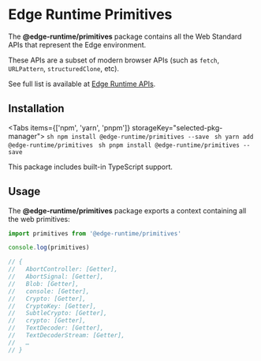 
# Edge Runtime Primitives

The **@edge-runtime/primitives** package contains all the Web Standard APIs that represent the Edge environment.

These APIs are a subset of modern browser APIs (such as `fetch`, `URLPattern`, `structuredClone`, etc).

See full list is available at [Edge Runtime APIs](/features/available-apis).

## Installation

<Tabs items={['npm', 'yarn', 'pnpm']} storageKey="selected-pkg-manager">
  <Tab>
    ```sh
    npm install @edge-runtime/primitives --save
    ```
  </Tab>
  <Tab>
    ```sh
    yarn add @edge-runtime/primitives
    ```
  </Tab>
  <Tab>
    ```sh
    pnpm install @edge-runtime/primitives --save
    ```
  </Tab>
</Tabs>

This package includes built-in TypeScript support.

## Usage

The **@edge-runtime/primitives** package exports a context containing all the web primitives:

```js
import primitives from '@edge-runtime/primitives'

console.log(primitives)

// {
//   AbortController: [Getter],
//   AbortSignal: [Getter],
//   Blob: [Getter],
//   console: [Getter],
//   Crypto: [Getter],
//   CryptoKey: [Getter],
//   SubtleCrypto: [Getter],
//   crypto: [Getter],
//   TextDecoder: [Getter],
//   TextDecoderStream: [Getter],
//   …
// }
```
